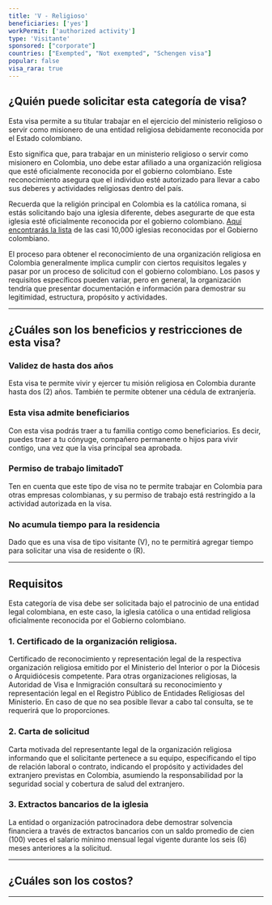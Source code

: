 ```yaml
---
title: 'V - Religioso'
beneficiaries: ['yes']
workPermit: ['authorized activity']
type: 'Visitante'
sponsored: ["corporate"]
countries: ["Exempted", "Not exempted", "Schengen visa"]
popular: false
visa_rara: true
---
```


## ¿Quién puede solicitar esta categoría de visa?

Esta visa permite a su titular trabajar en el ejercicio del ministerio religioso o servir como misionero de una entidad religiosa debidamente reconocida por el Estado colombiano.

Esto significa que, para trabajar en un ministerio religioso o servir como misionero en Colombia, uno debe estar afiliado a una organización religiosa que esté oficialmente reconocida por el gobierno colombiano. Este reconocimiento asegura que el individuo esté autorizado para llevar a cabo sus deberes y actividades religiosas dentro del país.

Recuerda que la religión principal en Colombia es la católica romana, si estás solicitando bajo una iglesia diferente, debes asegurarte de que esta iglesia esté oficialmente reconocida por el gobierno colombiano. [Aquí encontrarás la lista](https://www.mininterior.gov.co/registro-publico-de-entidades-religiosas/) de las casi 10,000 iglesias reconocidas por el Gobierno colombiano.

El proceso para obtener el reconocimiento de una organización religiosa en Colombia generalmente implica cumplir con ciertos requisitos legales y pasar por un proceso de solicitud con el gobierno colombiano. Los pasos y requisitos específicos pueden variar, pero en general, la organización tendría que presentar documentación e información para demostrar su legitimidad, estructura, propósito y actividades.

---

## ¿Cuáles son los beneficios y restricciones de esta visa?

### **Validez de hasta dos años**

Esta visa te permite vivir y ejercer tu misión religiosa en Colombia durante hasta dos (2) años. También te permite obtener una cédula de extranjería.

### **Esta visa admite beneficiarios**

Con esta visa podrás traer a tu familia contigo como beneficiarios. Es decir, puedes traer a tu cónyuge, compañero permanente o hijos para vivir contigo, una vez que la visa principal sea aprobada.

### **Permiso de trabajo limitadoT**

Ten en cuenta que este tipo de visa no te permite trabajar en Colombia para otras empresas colombianas, y su permiso de trabajo está restringido a la actividad autorizada en la visa.

### **No acumula tiempo para la residencia**

Dado que es una visa de tipo visitante (V),  no te permitirá agregar tiempo para solicitar una visa de residente o (R).

---

## Requisitos

Esta categoría de visa debe ser solicitada bajo el patrocinio de una entidad legal colombiana, en este caso, la iglesia católica o una entidad religiosa oficialmente reconocida por el Gobierno colombiano.

### 1. Certificado de la organización religiosa.

Certificado de reconocimiento y representación legal de la respectiva organización religiosa emitido por el Ministerio del Interior o por la Diócesis o Arquidiócesis competente. Para otras organizaciones religiosas, la Autoridad de Visa e Inmigración consultará su reconocimiento y representación legal en el Registro Público de Entidades Religiosas del Ministerio. En caso de que no sea posible llevar a cabo tal consulta, se te requerirá que lo proporciones.

### 2. Carta de solicitud

Carta motivada del representante legal de la organización religiosa informando que el solicitante pertenece a su equipo, especificando el tipo de relación laboral o contrato, indicando el propósito y actividades del extranjero previstas en Colombia, asumiendo la responsabilidad por la seguridad social y cobertura de salud del extranjero.

### 3. Extractos bancarios de la iglesia

La entidad o organización patrocinadora debe demostrar solvencia financiera a través de extractos bancarios con un saldo promedio de cien (100) veces el salario mínimo mensual legal vigente durante los seis (6) meses anteriores a la solicitud.

---
## ¿Cuáles son los costos?

<VisaCosts
    studyFees="55"
    issuanceFees="177"
    apostille={false}
    translation={false}
/>

---